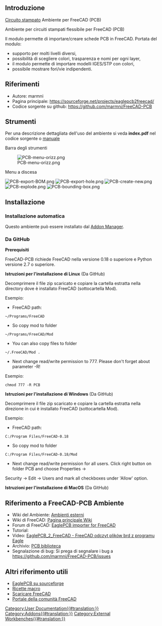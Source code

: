 <languages/>

<span id="Introduction"></span>
==Introduzione==

{{TOCright}}

[https://it.wikipedia.org/wiki/Circuito_stampato Circuito stampato] Ambiente per FreeCAD (PCB)

Ambiente per circuiti stampati flessibile per FreeCAD (PCB)

Il modulo permette di importare/creare schede PCB in FreeCAD. Portata del modulo:
* supporto per molti livelli diversi,
* possibilità di scegliere colori, trasparenza e nomi per ogni layer,
* il modulo permette di importare modelli IGES/STP con colori,
* possibile mostrare fori/vie indipendenti.

<span id="References"></span>
==Riferimenti==

* Autore: marmni
* Pagina principale: https://sourceforge.net/projects/eaglepcb2freecad/
* Codice sorgente su github: https://github.com/marmni/FreeCAD-PCB

<span id="Tools"></span>
==Strumenti==

Per una descrizione dettagliata dell'uso del ambiente si veda '''index.pdf''' nel codice sorgente o [https://raw.githubusercontent.com/marmni/FreeCAD-PCB/master/index.pdf manuale]

Barra degli strumenti

[[Image:PCB-menu-orizz.png]]

Menu a discesa

[[Image:PCB-export-BOM.png]]
[[Image:PCB-export-hole.png]]
[[Image:PCB-create-new.png]]
[[Image:PCB-explode.png]]
[[Image:PCB-bounding-box.png]]


<span id="Installation"></span>
==Installazione==

<span id="Automatic_installation"></span>
===Installazione automatica===

Questo ambiente può essere installato dal [[Std_AddonMgr/it|Addon Manager]].

<span id="From_GitHub"></span>
===Da GitHub===

'''Prerequisiti'''

FreeCAD-PCB richiede FreeCAD nella versione 0.18 o superiore e Python versione 2.7 o superiore.

'''Istruzioni per l'installazione di Linux''' (Da GitHub)

Decomprimere il file zip scaricato e copiare la cartella estratta nella directory dove è installato FreeCAD (sottocartella Mod).

Esempio:
* FreeCAD path:
 ~/Programs/FreeCAD
* So copy mod to folder
 ~/Programs/FreeCAD/Mod
* You can also copy files to folder 
 ~/.FreeCAD/Mod .
* Next change read/write permission to 777. Please don't forget about parameter -R!
Esempio:
 chmod 777 -R PCB

'''Istruzioni per l'installazione di Windows''' (Da GitHub)

Decomprimere il file zip scaricato e copiare la cartella estratta nella direzione in cui è installato FreeCAD (sottocartella Mod).

Esempio:
* FreeCAD path:
 C:/Program Files/FreeCAD-0.18
*So copy mod to folder
 C:/Program Files/FreeCAD-0.18/Mod
* Next change read/write permission for all users. Click right button on folder PCB and choose Properties →
Security → Edit → Users and mark all checkboxes under 'Allow' option.

'''Istruzioni per l'installazione di MacOS''' (Da GitHub)

<span id="Links_to_FreeCAD-PCB_WB"></span>
==Riferimento a FreeCAD-PCB Ambiente==

* Wiki del Ambiente: [https://wiki.freecad.org/External_workbenches Ambienti esterni]
* Wiki di FreeCAD: [https://wiki.freecad.org/Main_Page Pagina principale Wiki]
* Forum di FreeCAD: [https://forum.freecad.org/viewtopic.php?f=9&t=5107 EaglePCB importer for FreeCAD]
* Tutorial:
* Video:  [https://www.youtube.com/watch?v=81NsljRJx8c&feature=youtu.be EaglePCB_2_FreeCAD - FreeCAD odczyt plików brd z programu Eagle]
* Archivio: [https://github.com/marmni/FreeCAD-PCB-library PCB biblioteca]
* Segnalazione di bug: Si prega di segnalare i bug a https://github.com/marmni/FreeCAD-PCB/issues

<span id="Other_useful_links"></span>
==Altri riferimento utili==

* [https://sourceforge.net/projects/eaglepcb2freecad/ EaglePCB su sourceforge]
* [[Macros_recipes/it|Ricette macro]]
* [[Download/it|Scaricare FreeCAD]]
* [[FreeCAD_Community_Portal/it|Portale della comunità FreeCAD]]


[[Category:User Documentation{{#translation:}}]]
[[Category:Addons{{#translation:}}]]
[[Category:External Workbenches{{#translation:}}]]